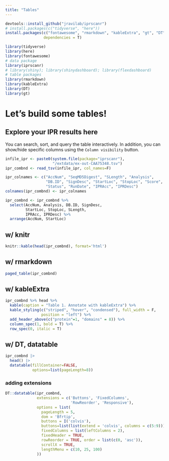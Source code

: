 ```yaml
---
title: "Tables"
---
```


```r
devtools::install_github("jravilab/iprscanr")
# install.packages(c("tidyverse", "here"))
install.packages(c("fontawesome", "rmarkdown", "kableExtra", "gt", "DT"),
                 dependencies = T)
```

```r
library(tidyverse)
library(here)
library(fontawesome)
# data package
library(iprscanr)
# library(shiny); library(shinydashboard); library(flexdashboard)
# table packages
library(rmarkdown)
library(kableExtra)
library(DT)
library(gt)
```

# Let's build some tables!

## Explore your IPR results here

You can search, sort, and query the table interactively. In addition, you can show/hide specific columns using the `Column visibility` button.

```r

infile_ipr <- paste0(system.file(package="iprscanr"),
                     "/extdata/ex-out-CAA75348.tsv")
ipr_combnd <- read_tsv(infile_ipr, col_names=F)

ipr_colnames <- c("AccNum", "SeqMD5Digest", "SLength", "Analysis",
                  "DB.ID", "SignDesc", "StartLoc", "StopLoc", "Score",
                  "Status", "RunDate", "IPRAcc", "IPRDesc")
colnames(ipr_combnd) <- ipr_colnames

ipr_combnd <- ipr_combnd %>%
  select(AccNum, Analysis, DB.ID, SignDesc,
         StartLoc, StopLoc, SLength,
         IPRAcc, IPRDesc) %>%
  arrange(AccNum, StartLoc)
```

## w/ knitr
```r
knitr::kable(head(ipr_combnd), format='html')

```

## w/ rmarkdown
```r
paged_table(ipr_combnd)
```

## w/ kableExtra 
```r

ipr_combnd %>% head %>%
  kable(caption = "Table 1. Annotate with kableExtra") %>%
  kable_styling(c("striped", "hover", "condensed"), full_width = F,
                position = "left") %>%
  add_header_above(c("protein"=1, "domains" = 8)) %>%
  column_spec(1, bold = T) %>%
  row_spec(0, italic = T)

```

## w/ DT, datatable
```r
ipr_combnd |>
  head() |> 
  datatable(fillContainer=FALSE,
            options=list(pageLength=8))
```
### adding extensions
```r

DT::datatable(ipr_combnd,
              extensions = c('Buttons', 'FixedColumns',
                             'RowReorder', 'Responsive'),
              options = list(
                pageLength = 5,
                dom = 'Bfrtip',
                buttons = I('colvis'),
                buttons=list(list(extend = 'colvis', columns = c(5:9))),
                fixedColumns = list(leftColumns = 2),
                fixedHeader = TRUE,
                rowReorder = TRUE, order = list(c(0, 'asc')),
                scrollX = TRUE,
                lengthMenu = c(10, 25, 100)
              ))

```
